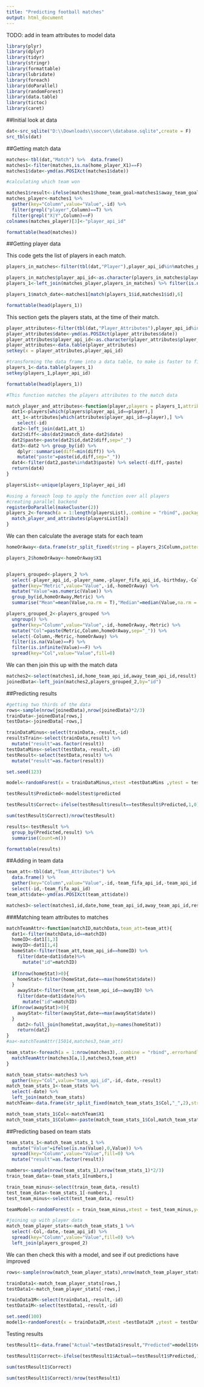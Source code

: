 ```yaml
---
title: "Predicting football matches"
output: html_document
---
```

TODO: add in team attributes to model data


```r
library(plyr)
library(dplyr)
library(tidyr)
library(stringr)
library(formattable)
library(lubridate)
library(foreach)
library(doParallel)
library(randomForest)
library(data.table)
library(tictoc)
library(caret)
```

##Initial look at data

```r
dat<-src_sqlite("D:\\Downloads\\soccer\\database.sqlite",create = F)
src_tbls(dat)
```

##Getting match data

```r
matches<-tbl(dat,"Match") %>%  data.frame()
matches1<-filter(matches,is.na(home_player_X1)==F)
matches1$date<-ymd(as.POSIXct(matches1$date))

#calculating which team won 

matches1$result<-ifelse(matches1$home_team_goal>matches1$away_team_goal,"Home",                              ifelse(matches1$home_team_goal<matches1$away_team_goal,"Away","Draw"))
matches_player<-matches1 %>% 
  gather(key="Column",value="Value",-id) %>% 
  filter(grepl("player",Column)==T) %>% 
  filter(grepl("X|Y",Column)==F)
colnames(matches_player)[3]<-"player_api_id"

formattable(head(matches))
```

##Getting player data

This code gets the list of players in each match.

```r
players_in_matches<-filter(tbl(dat,"Player"),player_api_id%in%matches_player$player_api_id) %>%data.frame () %>% select(-id)

players_in_matches$player_api_id<-as.character(players_in_matches$player_api_id)
players_1<-left_join(matches_player,players_in_matches) %>% filter(is.na(player_api_id)==F)

players_1$match_date<-matches1[match(players_1$id,matches1$id),6]

formattable(head(players_1))
```

This section gets the players stats, at the time of their match.

```r
player_attributes<-filter(tbl(dat,"Player_Attributes"),player_api_id%in%players_1$player_api_id) %>% data.frame()
player_attributes$date<-ymd(as.POSIXct(player_attributes$date))
player_attributes$player_api_id<-as.character(player_attributes$player_api_id)
player_attributes<-data.table(player_attributes)
setkey(x = player_attributes,player_api_id)

#transforming the data frame into a data table, to make is faster to filter the data
players_1<-data.table(players_1)
setkey(players_1,player_api_id)

formattable(head(players_1))

#This function matches the players attributes to the match data

match_player_and_attributes<-function(player,players = players_1,attributes = player_attributes){
  dat1<-players[which(players$player_api_id==player),]
  att_1<-attributes[which(attributes$player_api_id==player),] %>% 
    select(-id)
  dat2<-left_join(dat1,att_1)
  dat2$diff<-abs(dat2$match_date-dat2$date)
  dat2$paste<-paste(dat2$id,dat2$diff,sep="_")
  dat3<-dat2 %>% group_by(id) %>% 
    dplyr::summarise(diff=min(diff)) %>% 
    mutate("paste"=paste(id,diff,sep="_"))
  dat4<-filter(dat2,paste%in%dat3$paste) %>% select(-diff,-paste)
  return(dat4)
}

playersList<-unique(players_1$player_api_id)

#using a foreach loop to apply the function over all players
#creating parallel backend
registerDoParallel(makeCluster(2))
players_2<-foreach(a = 1:length(playersList),.combine = "rbind",.packages = c("data.table","dplyr"),.export = c("players_1","player_attributes"))%dopar%{
  match_player_and_attributes(playersList[a])
}


```

We can then calculate the average stats for each team

```r
homeOrAway<-data.frame(str_split_fixed(string = players_2$Column,pattern = "_",2),stringsAsFactors = F)

players_2$homeOrAway<-homeOrAway$X1


players_grouped<-players_2 %>% 
  select(-player_api_id,-player_name,-player_fifa_api_id,-birthday,-Column,-match_date,-defensive_work_rate,-attacking_work_rate,-date,-preferred_foot) %>% 
  gather(key="Metric",value="Value",-id,-homeOrAway) %>% 
  mutate("Value"=as.numeric(Value)) %>% 
  group_by(id,homeOrAway,Metric) %>% 
  summarise("Mean"=mean(Value,na.rm = T),"Median"=median(Value,na.rm = T),"Max"=max(Value,na.rm = T))

players_grouped_2<-players_grouped %>% 
  ungroup() %>% 
  gather(key="Column",value="Value",-id,-homeOrAway,-Metric) %>% 
  mutate("Col"=paste(Metric,Column,homeOrAway,sep="_")) %>% 
  select(-Column,-Metric,-homeOrAway) %>% 
  filter(is.na(Value)==F) %>% 
  filter(is.infinite(Value)==F) %>% 
  spread(key="Col",value="Value",fill=0)
```

We can then join this up with the match data

```r
matches2<-select(matches1,id,home_team_api_id,away_team_api_id,result)
joinedData<-left_join(matches2,players_grouped_2,by="id")

```

##Predicting results

```r
#getting two thirds of the data
rows<-sample(nrow(joinedData),nrow(joinedData)*2/3)
trainData<-joinedData[rows,]
testData<-joinedData[-rows,]

trainDataMinus<-select(trainData,-result,-id)
resultsTrain<-select(trainData,result) %>% 
  mutate("result"=as.factor(result))
testDataMins<-select(testData,-result,-id)
testResult<-select(testData,result) %>% 
  mutate("result"=as.factor(result))

set.seed(123)

model<-randomForest(x = trainDataMinus,xtest =testDataMins ,ytest = testResult$result,y = resultsTrain$result)

testResult$Predicted<-model$test$predicted

testResult$Correct<-ifelse(testResult$result==testResult$Predicted,1,0)

sum(testResult$Correct)/nrow(testResult)
```

```r
results<-testResult %>% 
  group_by(Predicted,result) %>% 
  summarise(Count=n())

formattable(results)
```

##Adding in team data

```r
team_att<-tbl(dat,"Team_Attributes") %>%
  data.frame() %>% 
  gather(key="Column",value="Value",-id,-team_fifa_api_id,-team_api_id,-date) %>% 
  select(-id,-team_fifa_api_id) 
team_att$date<-ymd(as.POSIXct(team_att$date))

matches3<-select(matches1,id,date,home_team_api_id,away_team_api_id,result)
```

###Matching team attributes to matches

```r

matchTeamAttr<-function(matchID,matchData,team_att=team_att){
  dat1<-filter(matchData,id==matchID)
  homeID<-dat1[1,3]
  awayID<-dat1[1,4]
  homeStat<-filter(team_att,team_api_id==homeID) %>% 
    filter(date<dat1$date)%>% 
      mutate("id"=matchID)
    
  if(nrow(homeStat)>0){
    homeStat<-filter(homeStat,date==max(homeStat$date)) 
  }
    awayStat<-filter(team_att,team_api_id==awayID) %>% 
    filter(date<dat1$date)%>% 
      mutate("id"=matchID)
  if(nrow(awayStat)>0){
    awayStat<-filter(awayStat,date==max(awayStat$date)) 
  }
    dat2<-full_join(homeStat,awayStat,by=names(homeStat))
    return(dat2)
}
#aa<-matchTeamAttr(15014,matches3,team_att)

team_stats<-foreach(a = 1:nrow(matches3),.combine = "rbind",.errorhandling = "remove")%do%{
  matchTeamAttr(matches3[a,1],matches3,team_att)
}

match_team_stats<-matches3 %>% 
  gather(key="Col",value="team_api_id",-id,-date,-result) 
match_team_stats_1<-team_stats %>% 
  select(-date) %>% 
  left_join(match_team_stats)
matchTeam<-data.frame(str_split_fixed(match_team_stats_1$Col,"_",2),stringsAsFactors = F)

match_team_stats_1$Col<-matchTeam$X1
match_team_stats_1$Column<-paste(match_team_stats_1$Col,match_team_stats_1$Column,sep="_")
```


##Predicting based on team stats

```r
team_stats_1<-match_team_stats_1 %>% 
  mutate("Value"=ifelse(is.na(Value),0,Value)) %>% 
  spread(key="Column",value="Value",fill=0) %>% 
  mutate("result"=as.factor(result))

numbers<-sample(nrow(team_stats_1),nrow(team_stats_1)*2/3)
train_team_data<-team_stats_1[numbers,]

train_team_minus<-select(train_team_data,-result)
test_team_data<-team_stats_1[-numbers,]
test_team_minus<-select(test_team_data,-result)

teamModel<-randomForest(x = train_team_minus,xtest = test_team_minus,y=train_team_data$result,ytest=test_team_data$result)

```

```r

#joining up with player data
match_team_player_stats<-match_team_stats_1 %>% 
  select(-Col,-date,-team_api_id) %>% 
  spread(key="Column",value="Value",fill=0) %>% 
  left_join(players_grouped_2)

```

We can then check this with a model, and see if out predictions have improved

```r
rows<-sample(nrow(match_team_player_stats),nrow(match_team_player_stats)*2/3)

trainData1<-match_team_player_stats[rows,]
testData1<-match_team_player_stats[-rows,]

trainData1M<-select(trainData1,-result,-id)
testData1M<-select(testData1,-result,-id)

set.seed(100)
model1<-randomForest(x = trainData1M,xtest =testData1M ,ytest = testData1$result,y = trainData1$result)
```

Testing results

```r

testResult1<-data.frame("Actual"=testData1$result,"Predicted"=model1$test$predicted,stringsAsFactors = F)

testResult1$Correct<-ifelse(testResult1$Actual==testResult1$Predicted,1,0)

sum(testResult1$Correct)

sum(testResult1$Correct)/nrow(testResult1)
```